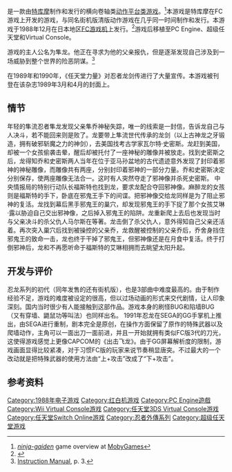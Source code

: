 {{NoteTA
| G1=Games
}}
{{Infobox VG
|title=忍者龍劍傳
|japanese=忍者龍剣伝
|english=NINJA GAIDEN
|image=
|caption=
|developer=[[特库摩|特库摩]]
|publisher=特库摩<br>[[Hudson_Soft|Hudson Soft]]（PC Engine）
|director=吉澤秀雄
|writer=吉澤秀雄
|programmer=MADOKA SOUTHERNAMI<br>MASITA、FAW
|composer=山岸継司、B.B、HAKASE
|artist=[[加藤正人|加藤正人]]
|series =[[忍者外傳系列|忍者外傳系列]]
|released='''紅白機'''{{vgr|JP|December 9, 1988|NA|March 1989|PAL|August 15, 1991}}'''PC Engine'''{{vgr|JP|January 24, 1992}}<u>Nintendo Switch Online</u>{{vgr|WW|December 12, 2018}}
|genre=[[動作遊戲|動作]]
|modes=[[單人遊戲|單人]]
|platforms=[[紅白機|紅白機]]、[[PC_Engine|PC Engine]]<br>[[超級任天堂|超級任天堂]]、[[Virtual_Console|Virtual Console]]
}}
{{vgname|忍者龙剑传|ja=忍者龍剣伝|en=Ninja Gaiden|diff=yes}}是一款由[[特库摩|特库摩]]制作和发行的横向卷轴类[[平台游戏|动作平台类游戏]]。<ref name="mobygames">[http://www.mobygames.com/game/ninja-gaiden ''ninja-gaiden''] {{Wayback|url=http://www.mobygames.com/game/ninja-gaiden |date=20210117151723 }} game overview at [[MobyGames|MobyGames]]</ref>本游戏是特库摩在FC游戏上开发的游戏，与同名街机版清版动作游戏在几乎同一时间制作和发行。本游戏于1988年12月在日本地区[[FC游戏机|FC游戏机]]上发行。<ref name="gamefaqs">{{cite web| url = http://www.gamefaqs.com/nes/587488-ninja-gaiden/data| title = Release information| publisher = [[GameFAQs|GameFAQs]]| date = | accessdate = 2016-02-21| archive-date = 2017-02-04| archive-url = https://web.archive.org/web/20170204023115/http://www.gamefaqs.com/nes/587488-ninja-gaiden/data| dead-url = no}}</ref>游戏后移植至PC Engine、超级任天堂和Virtual Console。

游戏的主人公名为隼龙。他正在寻求为他的父亲报仇，但是逐渐发现自己涉及到一场威胁到整个世界的险恶阴谋。<ref>[[#instman|Instruction Manual]], p. 3.</ref>

在1989年和1990年，《任天堂力量》对忍者龙剑传进行了大量宣传。本游戏被刊登在该杂志1989年3月和4月的封面上。

== 情节 ==

年轻的隼流忍者隼龙发现父亲隼乔神秘失踪，唯一的线索是一封信，告诉龙自己与人决斗，若不能回来则是败了。龙要带上隼流世代传承的龙剑（以上古神龙之牙锻造，拥有破邪斩魔之力的神剑），去美国找考古学家瓦尔特·史密斯。龙赶到美国，却被一个女孩偷袭击晕，醒后却被托付了一座神秘的雕像并被放走。找到史密斯之后，龙得知乔和史密斯两人当年在位于亚马孙盆地的古代遗迹意外发现了封印着邪神的神秘雕像，而雕像共有两座，分别封印着邪神的一部分力量。乔和史密斯决定分别保存，使两座雕像无法合一。这时有人突然夺走了邪神像并杀死史密斯。 中央情报局的特别行动队长福斯特也找到龙，要求龙配合夺回邪神像。麻醉龙的女孩则是福斯特的手下，卧底在邪鬼王手下的间谍。把邪神像交给龙同样是为了阻止邪神的复活。龙找到幕后黑手邪鬼王的巢穴，却发现邪鬼王的手下捉了那个女孩艾琳·露以胁迫自己交出邪神像，之后掉入邪鬼王的陷阱。龙重新爬上去后也发现当时与父亲决斗的杀父仇人马尔斯在等著。龙击倒了杀父仇人，意外得知自己父亲还活着。再次突入巢穴后找到被操控的父亲乔，龙救醒被控制的父亲乔后，乔舍身挡住邪鬼王的致命一击，龙也终于干掉了邪鬼王，但邪神像还是在月食中复活。终于打倒邪神后，龙和不再愿听命于福斯特的艾琳相拥而去眺望太阳升起。

== 开发与评价 ==

忍龙系列的初代（同年发售的还有街机版），也是3部曲中难度最高的。由于制作经验不足，游戏的难度被设定的很高，但以过场动画的形式来交代剧情，让人印象深刻。国内当时很少有人能接触到这部作品。游戏本身的刷怪BUG和陷墙BUG（又有穿墙、鼯鼠功等叫法）也同样出名。 1991年忍龙在SEGA的GG手掌机上推出，由SEGA进行重制，剧本完全是原创，在操作方面保留了原作的特殊武器以及爬墙动作，主角可以一面出刀一面前进，并且一开始就拥有类似FC版3代的刀光，这使得游戏感觉上更像CAPCOM的《出击飞龙》。由于GG屏幕解析度的限制，游戏画面显得比较紧凑，对于习惯FC版的玩家来说节奏稍显唐突。不过最大的一个改动就是把特殊武器的使用方法由“上+攻击”改成了“下+攻击”。

== 参考资料 ==
{{Reflist}}

{{忍者外傳系列}}

{{DEFAULTSORT:Ninja Ryoukenden}}
[[Category:1988年电子游戏|Category:1988年电子游戏]]
[[Category:红白机游戏|Category:红白机游戏]]
[[Category:PC_Engine遊戲|Category:PC Engine遊戲]]
[[Category:Wii_Virtual_Console游戏|Category:Wii Virtual Console游戏]]
[[Category:任天堂3DS_Virtual_Console游戏|Category:任天堂3DS Virtual Console游戏]]
[[Category:任天堂Switch_Online游戏|Category:任天堂Switch Online游戏]]
[[Category:忍者外傳系列|Category:忍者外傳系列]]
[[Category:超级任天堂游戏|Category:超级任天堂游戏]]